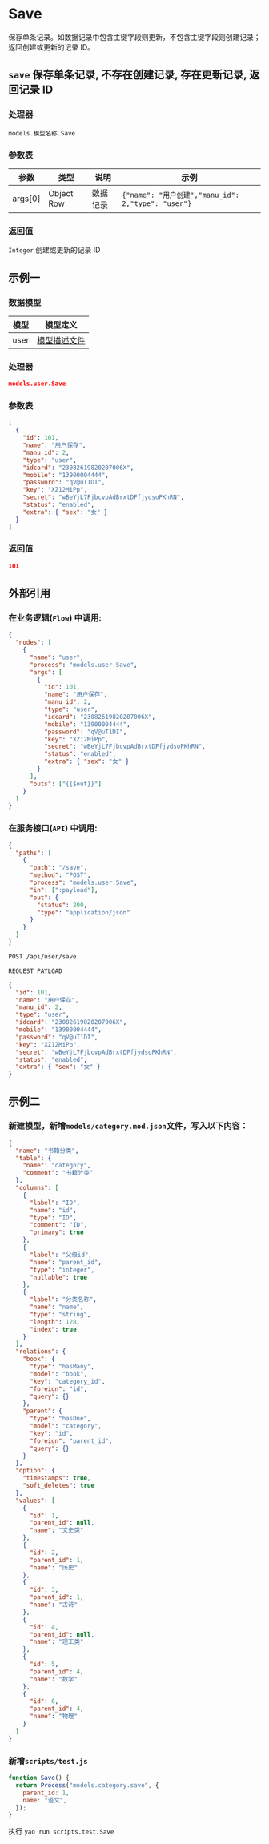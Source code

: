 # Save

保存单条记录。如数据记录中包含主键字段则更新，不包含主键字段则创建记录；返回创建或更新的记录 ID。

## `save` 保存单条记录, 不存在创建记录, 存在更新记录, 返回记录 ID

### 处理器

`models.模型名称.Save`

### 参数表

| 参数    | 类型       | 说明     | 示例                                               |
| ------- | ---------- | -------- | -------------------------------------------------- |
| args[0] | Object Row | 数据记录 | `{"name": "用户创建","manu_id": 2,"type": "user"}` |

### 返回值

`Integer` 创建或更新的记录 ID

## 示例一

### 数据模型

| 模型 | 模型定义                              |
| ---- | ------------------------------------- |
| user | [模型描述文件](../examples/user) |

### 处理器

```json
models.user.Save
```

### 参数表

```json
[
  {
    "id": 101,
    "name": "用户保存",
    "manu_id": 2,
    "type": "user",
    "idcard": "23082619820207006X",
    "mobile": "13900004444",
    "password": "qV@uT1DI",
    "key": "XZ12MiPp",
    "secret": "wBeYjL7FjbcvpAdBrxtDFfjydsoPKhRN",
    "status": "enabled",
    "extra": { "sex": "女" }
  }
]
```

### 返回值

```json
101
```

## 外部引用

### 在业务逻辑(`Flow`) 中调用:

```json
{
  "nodes": [
    {
      "name": "user",
      "process": "models.user.Save",
      "args": [
        {
          "id": 101,
          "name": "用户保存",
          "manu_id": 2,
          "type": "user",
          "idcard": "23082619820207006X",
          "mobile": "13900004444",
          "password": "qV@uT1DI",
          "key": "XZ12MiPp",
          "secret": "wBeYjL7FjbcvpAdBrxtDFfjydsoPKhRN",
          "status": "enabled",
          "extra": { "sex": "女" }
        }
      ],
      "outs": ["{{$out}}"]
    }
  ]
}
```

### 在服务接口(`API`) 中调用:

```json
{
  "paths": [
    {
      "path": "/save",
      "method": "POST",
      "process": "models.user.Save",
      "in": [":payload"],
      "out": {
        "status": 200,
        "type": "application/json"
      }
    }
  ]
}
```

```bash
POST /api/user/save
```

`REQUEST PAYLOAD`

```json
{
  "id": 101,
  "name": "用户保存",
  "manu_id": 2,
  "type": "user",
  "idcard": "23082619820207006X",
  "mobile": "13900004444",
  "password": "qV@uT1DI",
  "key": "XZ12MiPp",
  "secret": "wBeYjL7FjbcvpAdBrxtDFfjydsoPKhRN",
  "status": "enabled",
  "extra": { "sex": "女" }
}
```

## 示例二

### 新建模型，新增`models/category.mod.json`文件，写入以下内容：

```json
{
  "name": "书籍分类",
  "table": {
    "name": "category",
    "comment": "书籍分类"
  },
  "columns": [
    {
      "label": "ID",
      "name": "id",
      "type": "ID",
      "comment": "ID",
      "primary": true
    },
    {
      "label": "父级id",
      "name": "parent_id",
      "type": "integer",
      "nullable": true
    },
    {
      "label": "分类名称",
      "name": "name",
      "type": "string",
      "length": 128,
      "index": true
    }
  ],
  "relations": {
    "book": {
      "type": "hasMany",
      "model": "book",
      "key": "category_id",
      "foreign": "id",
      "query": {}
    },
    "parent": {
      "type": "hasOne",
      "model": "category",
      "key": "id",
      "foreign": "parent_id",
      "query": {}
    }
  },
  "option": {
    "timestamps": true,
    "soft_deletes": true
  },
  "values": [
    {
      "id": 1,
      "parent_id": null,
      "name": "文史类"
    },
    {
      "id": 2,
      "parent_id": 1,
      "name": "历史"
    },
    {
      "id": 3,
      "parent_id": 1,
      "name": "古诗"
    },
    {
      "id": 4,
      "parent_id": null,
      "name": "理工类"
    },
    {
      "id": 5,
      "parent_id": 4,
      "name": "数学"
    },
    {
      "id": 6,
      "parent_id": 4,
      "name": "物理"
    }
  ]
}
```

### 新增`scripts/test.js`

```javascript
function Save() {
  return Process("models.category.save", {
    parent_id: 1,
    name: "语文",
  });
}
```

执行 `yao run scripts.test.Save`
